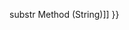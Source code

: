 {{Page_Title}}
{{Flags}}
{{Summary_Section|Returns the substring at the specified location within a String object.

}}
{{JS_Syntax|Formats={{JS_Syntax_Format
|Format= strVariable. substring( start [, end ])}}{{JS_Syntax_Format
|Format= "String Literal".substring( start [, end ] ''')''' }}
|Values={{JS_Syntax_Parameter
|Name=start
|Required=Required
|Description=The zero-based index integer indicating the beginning of the substring.}}{{JS_Syntax_Parameter
|Name=end
|Required=Optional
|Description=The zero-based index integer indicating the end of the substring. The substring includes the characters up to, but not including, the character indicated by end.If end is omitted, the characters from start through the end of the original string are returned.}}
}}
{{Remarks_Section
|Remarks=The substring method returns a string containing the substring from start up to, but not including, end.

The '''substring''' method uses the lower value of start and end as the beginning point of the substring. For example, strvar.substring(0, 3 ''')''' and strvar.substring(3, 0) return the same substring.

If either start or end is '''NaN''' or negative, it is replaced with zero.

The length of the substring is equal to the absolute value of the difference between start and end. For example, the length of the substring returned in strvar.substring(0, 3) and strvar.substring(3, 0) is three.
}}
{{Examples_Section
|Not_required=No
|Examples={{Single_Example
|Language=JavaScript
|Description=The following example illustrates the use of the '''substring''' method.

|Code= var s = "The quick brown fox jumps over the lazy dog.";
 var ss = s.substring(10, 15);
 document.write(ss);
 
 // Output:
 // brown
}}}}
{{See_Also_Section
|Manual_links=* [[javascript/String/substr{{!}}substr Method (String)]]
}}
{{Topics | JS Basic}}

{{External_Attribution
|Is_CC-BY-SA=No
|Sources=MSDN
|MDN_link=
|MSDN_link=http://msdn.microsoft.com/en-us/library/ie/3cz15ahb(v=vs.94).aspx
|HTML5Rocks_link=
}}
